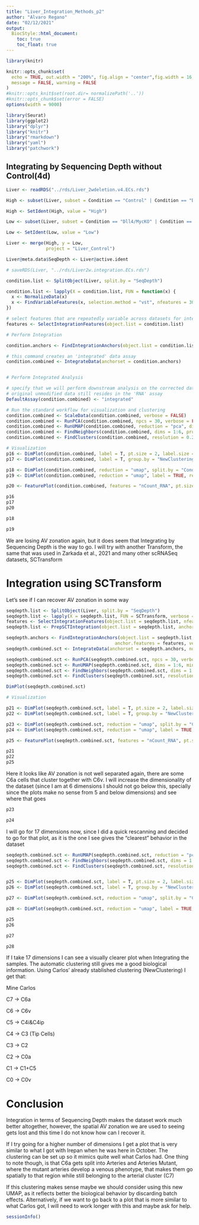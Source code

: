 ```yaml
---
title: "Liver_Integration_Methods_p2"
author: "Alvaro Regano"
date: "02/12/2021"
output:
  BiocStyle::html_document:
    toc: true
    toc_float: true
---
```


```r
library(knitr)

knitr::opts_chunk$set(
  echo = TRUE, out.width = "200%", fig.align = "center",fig.width = 16,fig.height = 7,
  message = FALSE, warning = FALSE
)
#knitr::opts_knit$set(root.dir= normalizePath('..'))
#knitr::opts_chunk$set(error = FALSE)
options(width = 9000)

```

```r
library(Seurat)
library(ggplot2)
library("dplyr")
library("knitr")
library("rmarkdown")
library("yaml")
library("patchwork")
```


## Integrating by Sequencing Depth without Control(4d)


```r

Liver <- readRDS("../rds/Liver_2wdeletion.v4.ECs.rds")

High <- subset(Liver, subset = Condition == "Control" | Condition == "Dll4KO" | Condition == "NOTCH1KO" | Condition == "RBPJKO" )

High <- SetIdent(High, value = "High")

Low <- subset(Liver, subset = Condition == "Dll4/MycKO" | Condition == "Jag1/Jag2/Dll1KO(2w)" )

Low <- SetIdent(Low, value = "Low")

Liver <- merge(High, y = Low,
               project = "Liver_Control")

Liver@meta.data$SeqDepth <- Liver@active.ident

# saveRDS(Liver, "../rds/Liver2w.integration.ECs.rds")

condition.list <- SplitObject(Liver, split.by = "SeqDepth")

condition.list <- lapply(X = condition.list, FUN = function(x) {
  x <- NormalizeData(x)
  x <- FindVariableFeatures(x, selection.method = "vst", nfeatures = 3000)
})

# select features that are repeatedly variable across datasets for integration
features <- SelectIntegrationFeatures(object.list = condition.list)

# Perform Integration

condition.anchors <- FindIntegrationAnchors(object.list = condition.list, anchor.features = features)

# this command creates an 'integrated' data assay
condition.combined <- IntegrateData(anchorset = condition.anchors)


# Perform Integrated Analysis

# specify that we will perform downstream analysis on the corrected data note that the
# original unmodified data still resides in the 'RNA' assay
DefaultAssay(condition.combined) <- "integrated"

# Run the standard workflow for visualization and clustering
condition.combined <- ScaleData(condition.combined, verbose = FALSE)
condition.combined <- RunPCA(condition.combined, npcs = 30, verbose = FALSE)
condition.combined <- RunUMAP(condition.combined, reduction = "pca", dims = 1:6, min.dist = 0.2, n.neighbors = 50, verbose = F)
condition.combined <- FindNeighbors(condition.combined, dims = 1:6, prune.SNN = 1/7, n.trees = 50, k.param = 50)
condition.combined <- FindClusters(condition.combined, resolution = 0.26)

# Visualization
p16 <- DimPlot(condition.combined, label = T, pt.size = 2, label.size = 8) + scale_x_reverse()+ scale_y_reverse()
p17 <- DimPlot(condition.combined, label = T, group.by = "NewClustering", pt.size = 2, label.size = 8) + scale_x_reverse()+ scale_y_reverse()

p18 <- DimPlot(condition.combined, reduction = "umap", split.by = "Condition", pt.size = 1.5, label = T)+ scale_x_reverse()+ scale_y_reverse()
p19 <- DimPlot(condition.combined, reduction = "umap", label = TRUE, repel = TRUE, group.by = "NewClustering", split.by = "Condition", pt.size = 1.5)+ scale_x_reverse()+ scale_y_reverse()

p20 <- FeaturePlot(condition.combined, features = "nCount_RNA", pt.size = 2)+ scale_x_reverse()+ scale_y_reverse()

p16
p17
p20

```

```r

p18

```

```r

p19

```

We are losing AV zonation again, but it does seem that Integrating by Sequencing Depth is the way to go. I will try with another Transform, the same that was used in Zarkada et al., 2021 and many other scRNASeq datasets, SCTransform

# Integration using SCTransform

Let's see if I can recover AV zonation in some way

```r

seqdepth.list <- SplitObject(Liver, split.by = "SeqDepth")
seqdepth.list <- lapply(X = seqdepth.list, FUN = SCTransform, verbose = F)
features <- SelectIntegrationFeatures(object.list = seqdepth.list, nfeatures = 2000, verbose = F)
seqdepth.list <- PrepSCTIntegration(object.list = seqdepth.list, anchor.features = features)

seqdepth.anchors <- FindIntegrationAnchors(object.list = seqdepth.list, normalization.method = "SCT",
                                         anchor.features = features, verbose = F)
seqdepth.combined.sct <- IntegrateData(anchorset = seqdepth.anchors, normalization.method = "SCT", verbose = F)

seqdepth.combined.sct <- RunPCA(seqdepth.combined.sct, npcs = 30, verbose = FALSE)
seqdepth.combined.sct <- RunUMAP(seqdepth.combined.sct, dims = 1:6, min.dist = 0.2, n.neighbors = 50)
seqdepth.combined.sct <- FindNeighbors(seqdepth.combined.sct, dims = 1:6, prune.SNN = 1/7, n.trees = 50, k.param = 50)
seqdepth.combined.sct <- FindClusters(seqdepth.combined.sct, resolution = 0.35)

DimPlot(seqdepth.combined.sct)

# Visualization

p21 <- DimPlot(seqdepth.combined.sct, label = T, pt.size = 2, label.size = 8) + scale_x_reverse()+ scale_y_reverse()
p22 <- DimPlot(seqdepth.combined.sct, label = T, group.by = "NewClustering", pt.size = 2, label.size = 8) + scale_x_reverse()+ scale_y_reverse()

p23 <- DimPlot(seqdepth.combined.sct, reduction = "umap", split.by = "Condition", pt.size = 1.5, label = T)+ scale_x_reverse()+ scale_y_reverse()
p24 <- DimPlot(seqdepth.combined.sct, reduction = "umap", label = TRUE, repel = TRUE, group.by = "NewClustering", split.by = "Condition", pt.size = 1.5)+ scale_x_reverse()+ scale_y_reverse()

p25 <- FeaturePlot(seqdepth.combined.sct, features = "nCount_RNA", pt.size = 2)+ scale_x_reverse()+ scale_y_reverse()

p21
p22
p25
```

Here it looks like AV zonation is not well separated again, there are some C6a cells that cluster together with C6v. I will increase the dimensionality of the dataset (since I am at 6 dimensions I should not go below this, specially since the plots make no sense from 5 and below dimensions) and see where that goes


```r

p23

```

```r

p24

```

I will go for 17 dimensions now, since I did a quick rescanning and decided to go for that plot, as it is the one I see gives the "clearest" behavior in the dataset


```r

seqdepth.combined.sct <- RunUMAP(seqdepth.combined.sct, reduction = "pca", dims = 1:17, min.dist = 0.2, n.neighbors = 50, verbose = F)
seqdepth.combined.sct <- FindNeighbors(seqdepth.combined.sct, dims = 1:17, prune.SNN = 1/7, n.trees = 50, k.param = 50, reduction = "umap.sct.17dim")
seqdepth.combined.sct <- FindClusters(seqdepth.combined.sct, resolution = 0.22)


p25 <- DimPlot(seqdepth.combined.sct, label = T, pt.size = 2, label.size = 8)+scale_x_reverse()
p26 <- DimPlot(seqdepth.combined.sct, label = T, group.by = "NewClustering", pt.size = 2, label.size = 8)+scale_x_reverse()

p27 <- DimPlot(seqdepth.combined.sct, reduction = "umap", split.by = "Condition", pt.size = 1.5, label = T)+ scale_x_reverse()

p28 <- DimPlot(seqdepth.combined.sct, reduction = "umap", label = TRUE, repel = TRUE, group.by = "NewClustering", split.by = "Condition", pt.size = 1.5)+ scale_x_reverse()

p25
p26


```

```r

p27

```


```r

p28

```

If I take 17 dimensions I can see a visually clearer plot when Integrating the samples. The automatic clustering still gives me a good biological information. Using Carlos' already stablished clustering (NewClustering) I get that:

Mine  Carlos

C7 -> C6a 

C6 -> C6v

C5 -> C4i&C4ip

C4 -> C3 (Tip Cells)

C3 -> C2

C2 -> C0a

C1 -> C1+C5

C0 -> C0v



# Conclusion

Integration in terms of Sequencing Depth makes the dataset work much better altogether, however, the spatial AV zonation we are used to seeing gets lost and this time I do not know how can I recover it. 

If I try going for a higher number of dimensions I get a plot that is very similar to what I got with Irepan when he was here in October. The clustering can be set up so it mimics quite well what Carlos had. One thing to note though, is that C6a gets split into Arteries and Arteries Mutant, where the mutant arteries develop a venous phenotype, that makes them go spatially to that region while still belonging to the arterial cluster (C7)

If this clustering makes sense maybe we should consider using this new UMAP, as it reflects better the biological behavior by discarding batch effects. Alternatively, if we want to go back to a plot that is more similar to what Carlos got, I will need to work longer with this and maybe ask for help.

```r

sessionInfo()

```